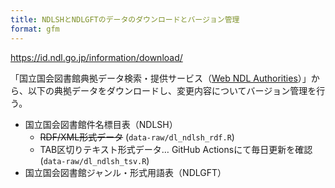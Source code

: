 ```yaml
---
title: NDLSHとNDLGFTのデータのダウンロードとバージョン管理
format: gfm
---
```


<https://id.ndl.go.jp/information/download/>

「国立国会図書館典拠データ検索・提供サービス（[Web NDL Authorities](https://id.ndl.go.jp/auth/ndla/)）」から、以下の典拠データをダウンロードし、変更内容についてバージョン管理を行う。

- 国立国会図書館件名標目表（NDLSH）
    - ~~RDF/XML形式データ~~ (`data-raw/dl_ndlsh_rdf.R`)
    - TAB区切りテキスト形式データ... GitHub Actionsにて毎日更新を確認 (`data-raw/dl_ndlsh_tsv.R`)
- 国立国会図書館ジャンル・形式用語表（NDLGFT）
